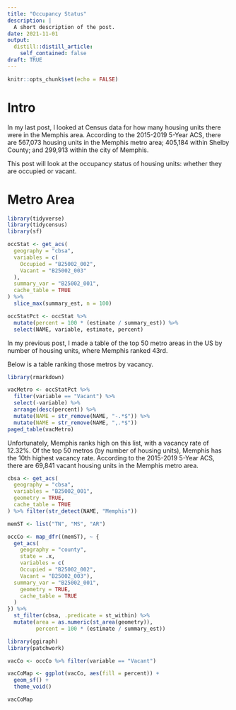 ```yaml
---
title: "Occupancy Status"
description: |
  A short description of the post.
date: 2021-11-01
output:
  distill::distill_article:
    self_contained: false
draft: TRUE
---
```


```r
knitr::opts_chunk$set(echo = FALSE)
```

# Intro

In my last post, I looked at Census data for how many housing units there were in the Memphis area. According to the 2015-2019 5-Year ACS, there are 567,073 housing units in the Memphis metro area; 405,184 within Shelby County; and 299,913 within the city of Memphis.

This post will look at the occupancy status of housing units: whether they are occupied or vacant.

# Metro Area

```r
library(tidyverse)
library(tidycensus)
library(sf)
```

```r
occStat <- get_acs(
  geography = "cbsa",
  variables = c(
    Occupied = "B25002_002",
    Vacant = "B25002_003"
  ),
  summary_var = "B25002_001",
  cache_table = TRUE
) %>%
  slice_max(summary_est, n = 100)
```

```r
occStatPct <- occStat %>% 
  mutate(percent = 100 * (estimate / summary_est)) %>%
  select(NAME, variable, estimate, percent)
```

In my previous post, I made a table of the top 50 metro areas in the US by number of housing units, where Memphis ranked 43rd.

Below is a table ranking those metros by vacancy.

```r
library(rmarkdown)
```

```r
vacMetro <- occStatPct %>% 
  filter(variable == "Vacant") %>% 
  select(-variable) %>% 
  arrange(desc(percent)) %>% 
  mutate(NAME = str_remove(NAME, "-.*$")) %>% 
  mutate(NAME = str_remove(NAME, ",.*$")) 
paged_table(vacMetro)
```

Unfortunately, Memphis ranks high on this list, with a vacancy rate of 12.32%. Of the top 50 metros (by number of housing units), Memphis has the 10th highest vacancy rate. According to the 2015-2019 5-Year ACS, there are 69,841 vacant housing units in the Memphis metro area.

```r
cbsa <- get_acs(
  geography = "cbsa",
  variables = "B25002_001",
  geometry = TRUE,
  cache_table = TRUE
) %>% filter(str_detect(NAME, "Memphis"))

memST <- list("TN", "MS", "AR")
```

```r
occCo <- map_dfr((memST), ~ {
  get_acs(
    geography = "county",
    state = .x,
    variables = c(
    Occupied = "B25002_002",
    Vacant = "B25002_003"),
  summary_var = "B25002_001",
    geometry = TRUE,
    cache_table = TRUE
  )
}) %>% 
  st_filter(cbsa, .predicate = st_within) %>% 
  mutate(area = as.numeric(st_area(geometry)),
         percent = 100 * (estimate / summary_est))
```

```r
library(ggiraph)
library(patchwork)
```

```r
vacCo <- occCo %>% filter(variable == "Vacant")
```

```r
vacCoMap <- ggplot(vacCo, aes(fill = percent)) +
  geom_sf() +
  theme_void()

vacCoMap
```
